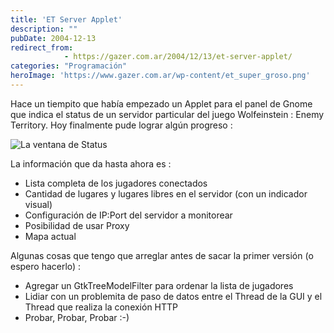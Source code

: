 ```yaml
---
title: 'ET Server Applet'
description: ""
pubDate: 2004-12-13
redirect_from: 
            - https://gazer.com.ar/2004/12/13/et-server-applet/
categories: "Programación"
heroImage: 'https://www.gazer.com.ar/wp-content/et_super_groso.png'
---
```

Hace un tiempito que había empezado un Applet para el panel de Gnome que indica el status de un servidor particular del juego Wolfeinstein : Enemy Territory. Hoy finalmente pude lograr algún progreso :

![La ventana de Status](https://www.gazer.com.ar/wp-content/et_super_groso.png)

La información que da hasta ahora es :

- Lista completa de los jugadores conectados
- Cantidad de lugares y lugares libres en el servidor (con un indicador visual)
- Configuración de IP:Port del servidor a monitorear
- Posibilidad de usar Proxy
- Mapa actual

Algunas cosas que tengo que arreglar antes de sacar la primer versión (o espero hacerlo) :

- Agregar un GtkTreeModelFilter para ordenar la lista de jugadores
- Lidiar con un problemita de paso de datos entre el Thread de la GUI y el Thread que realiza la conexión HTTP
- Probar, Probar, Probar :-)
